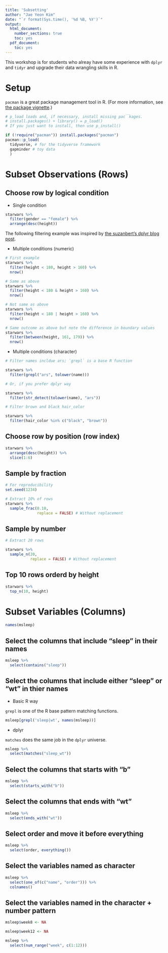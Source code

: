 ```yaml
---
title: 'Subsetting'
author: "Jae Yeon Kim"
date: "`r format(Sys.time(), '%d %B, %Y')`"
output:
  html_document:
    number_sections: true
    toc: yes
  pdf_document:
    toc: yes
---
```


This workshop is for students who alreay have some experience with `dplyr` and `tidyr` and upgrade their data wrangling skills in R.

# Setup 

`pacman` is a great package management tool in R. (For more information, see [the package vignette](http://trinker.github.io/pacman/vignettes/Introduction_to_pacman.html).)

```r

# p_load loads and, if necessary, install missing pac￣kages. 
# install.packages() + library() = p_load()
# If you just want to install, then use p_install()

if (!require("pacman")) install.packages("pacman")
pacman::p_load(
  tidyverse, # for the tidyverse framework
  gapminder # toy data
  )

```


# Subset Observations (Rows)

## Choose row by logical condition 

- Single condition 

```r

starwars %>%
  filter(gender == "female") %>%
  arrange(desc(height))

```

The following filtering example was inspired by [the suzanbert's dplyr blog post](https://suzan.rbind.io/2018/02/dplyr-tutorial-3/).

- Multiple conditions (numeric)

```r

# First example
starwars %>%
  filter(height < 180, height > 160) %>%
  nrow()

# Same as above
starwars %>%
  filter(height < 180 & height > 160) %>%
  nrow()

# Not same as above
starwars %>%
  filter(height < 180 | height > 160) %>%
  nrow()

# Same outcome as above but note the difference in boundary values
starwars %>%
  filter(between(height, 161, 179)) %>%
  nrow()

```

- Multiple conditions (character)

```r

# Filter names incldue ars; `grepl` is a base R function  

starwars %>%
  filter(grepl("ars", tolower(name)))

# Or, if you prefer dplyr way 

starwars %>%
  filter(str_detect(tolower(name), "ars"))

# Filter brown and black hair_color

starwars %>%
  filter(hair_color %in% c("black", "brown"))

```

## Choose row by position (row index)

```r

starwars %>%
  arrange(desc(height)) %>%
  slice(1:6)

```

## Sample by fraction

```r

# For reproducibility 
set.seed(1234)

# Extract 10% of rows 
starwars %>%
  sample_frac(0.10, 
              replace = FALSE) # Without replacement 

```

## Sample by number 

```r
# Extract 20 rows

starwars %>%
  sample_n(20, 
           replace = FALSE) # Without replacement 

```

## Top 10 rows orderd by height

```r

starwars %>% 
  top_n(10, height) 

```

# Subset Variables (Columns)

```r

names(msleep)

```

## Select the columns that include "sleep" in their names 
 
```r

msleep %>%
  select(contains("sleep"))

```

## Select the columns that include either "sleep" or "wt" in thier names 

- Basic R way 

`grepl` is one of the R base pattern matching functions. 

```r

msleep[grepl('sleep|wt', names(msleep))]

```

- dplyr 

`matches` does the same job in the `dplyr` universe. 

```r

msleep %>%
  select(matches("sleep_wt"))

```

## Select the columns that starts with "b"

```r

msleep %>%
  select(starts_with("b"))

```

## Select the columns that ends with "wt"

```r

msleep %>%
  select(ends_with("wt"))

```

## Select order and move it before everything 

```r

msleep %>%
  select(order, everything())

```

## Select the variables named as character 

```r

msleep %>%
  select(one_of(c("name", "order"))) %>%
  colnames()

```

## Select the variables named in the character + number pattern

```r

msleep$week8 <- NA

msleep$week12 <- NA

msleep %>%
  select(num_range("week", c(1:12)))

```
